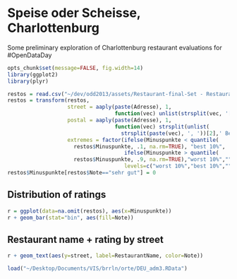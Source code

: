 Speise oder Scheisse, Charlottenburg
========================================================

Some preliminary exploration of Charlottenburg restaurant evaluations for #OpenDataDay

```r
opts_chunk$set(message=FALSE, fig.width=14)
library(ggplot2)
library(plyr)
```

```r
restos = read.csv("~/dev/odd2013/assets/Restaurant-final-Set - Restaurant final Set.csv")
restos = transform(restos,
                   street = aaply(paste(Adresse), 1, 
                                  function(vec) unlist(strsplit(vec, '[0-9]'))[1]),
                   postal = aaply(paste(Adresse), 1, 
                                  function(vec) strsplit(unlist(
                                    strsplit(paste(vec), ', '))[2],' Berlin')[[1]]),
                   extremes = factor(ifelse(Minuspunkte < quantile(
                     restos$Minuspunkte, .1, na.rm=TRUE), "best 10%",
                                     ifelse(Minuspunkte > quantile(
                     restos$Minuspunkte, .9, na.rm=TRUE),"worst 10%","")),
                                     levels=c("worst 10%","best 10%","")))
restos$Minuspunkte[restos$Note=="sehr gut"] = 0
```
## Distribution of ratings
```r
r = ggplot(data=na.omit(restos), aes(x=Minuspunkte))
r + geom_bar(stat="bin", aes(fill=Note))
```
## Restaurant name + rating by street
```r
r + geom_text(aes(y=street, label=RestaurantName, color=Note))
```

```r
load("~/Desktop/Documents/VIS/brrln/orte/DEU_adm3.RData")
```